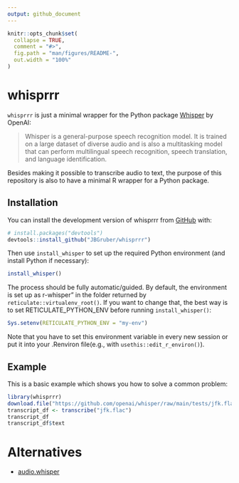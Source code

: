 ```yaml
---
output: github_document
---
```


<!-- README.md is generated from README.Rmd. Please edit that file -->

```r
knitr::opts_chunk$set(
  collapse = TRUE,
  comment = "#>",
  fig.path = "man/figures/README-",
  out.width = "100%"
)
```

# whisprrr

<!-- badges: start -->
<!-- badges: end -->

`whisprrr` is just a minimal wrapper for the Python package [Whisper](https://github.com/openai/whisper) by OpenAI:

> Whisper is a general-purpose speech recognition model. It is trained on a large dataset of diverse audio and is also a multitasking model that can perform multilingual speech recognition, speech translation, and language identification.

Besides making it possible to transcribe audio to text, the purpose of this repository is also to have a minimal R wrapper for a Python package.

## Installation

You can install the development version of whisprrr from [GitHub](https://github.com/) with:

``` r
# install.packages("devtools")
devtools::install_github("JBGruber/whisprrr")
```

Then use `install_whisper` to set up the required Python environment (and install Python if necessary):

```r
install_whisper()
```

The process should be fully automatic/guided.
By default, the environment is set up as r-whisper" in the folder returned by `reticulate::virtualenv_root()`.
If you want to change that, the best way is to set RETICULATE_PYTHON_ENV before running `install_whisper()`:

```r
Sys.setenv(RETICULATE_PYTHON_ENV = "my-env")
```

Note that you have to set this environment variable in every new session or put it into your .Renviron file(e.g., with `usethis::edit_r_environ()`).

## Example

This is a basic example which shows you how to solve a common problem:

```r
library(whisprrr)
download.file("https://github.com/openai/whisper/raw/main/tests/jfk.flac", "jfk.flac")
transcript_df <- transcribe("jfk.flac")
transcript_df
transcript_df$text
```

# Alternatives

- [audio.whisper](https://github.com/bnosac/audio.whisper)
